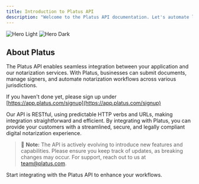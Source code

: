 ```yaml
---
title: Introduction to Platus API
description: "Welcome to the Platus API documentation. Let's automate legal for your business."
---
```


<img alt="Hero Light" classname="block dark:hidden" src="/images/platus-main.svg" />

<img alt="Hero Dark" classname="hidden dark:block" src="/images/platus-main.svg" />

## About Platus

The Platus API enables seamless integration between your application and our notarization services. With Platus, businesses can submit documents, manage signers, and automate notarization workflows across various jurisdictions.

If you haven't done yet, please sign up under [https://app.platus.com/signup](https://app.platus.com/signup)

Our API is RESTful, using predictable HTTP verbs and URLs, making integration straightforward and efficient. By integrating with Platus, you can provide your customers with a streamlined, secure, and legally compliant digital notarization experience.

> 🔨 **Note:** The API is actively evolving to introduce new features and capabilities. Please ensure you keep track of updates, as breaking changes may occur. For support, reach out to us at [team@platus.com](mailto:team@platus.com).

<CardGroup cols={1}>
  <Card title="Get Started with API" icon="rocket" href="/quickstart">
    Start integrating with the Platus API to enhance your workflows.
  </Card>
</CardGroup>